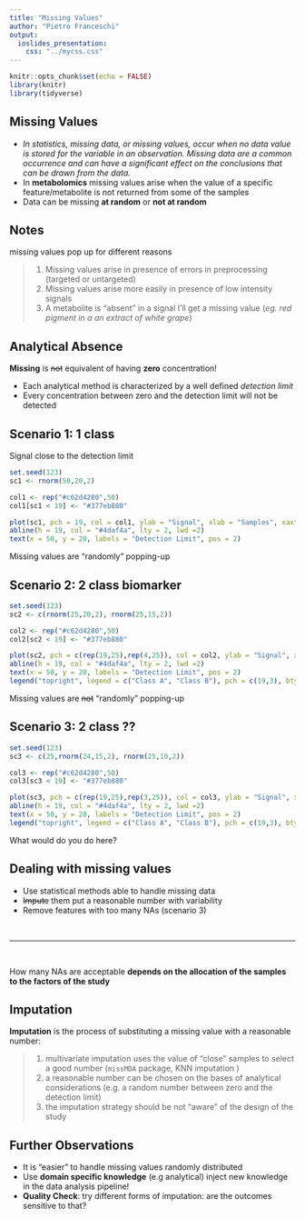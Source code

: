 ```yaml
---
title: "Missing Values"
author: "Pietro Franceschi"
output: 
  ioslides_presentation:
    css: "../mycss.css"
---
```


```r
knitr::opts_chunk$set(echo = FALSE)
library(knitr)
library(tidyverse)
```





## Missing Values

- _In statistics, missing data, or missing values, occur when no data value is stored for the variable in an observation. Missing data are a common occurrence and can have a significant effect on the conclusions that can be drawn from the data._
- In **metabolomics** missing values arise when the value of a specific feature/metabolite is not returned from some of the samples
- Data can be missing **at random** or **not at random**


## Notes

missing values pop up for different reasons

>1. Missing values arise in presence of errors in preprocessing (targeted or untargeted)
>2. Missing values arise more easily in presence of low intensity signals
>3. A metabolite is "absent" in a signal I'll get a missing value (_eg. red pigment in a an extract of white grape_)


## Analytical Absence

**Missing** is ~~not~~ equivalent of having **zero** concentration!

- Each analytical method is characterized by a well defined *detection limit*
- Every concentration between zero and the detection limit will not be detected

## Scenario 1: 1 class

Signal close to the detection limit

```r
set.seed(123)
sc1 <- rnorm(50,20,2)

col1 <- rep("#c62d4280",50)
col1[sc1 < 19] <- "#377eb880"

plot(sc1, pch = 19, col = col1, ylab = "Signal", xlab = "Samples", xaxt = "n", ylim = c(10,30))
abline(h = 19, col = "#4daf4a", lty = 2, lwd =2)
text(x = 50, y = 20, labels = "Detection Limit", pos = 2)

```

Missing values are "randomly" popping-up


## Scenario 2: 2 class biomarker

```r
set.seed(123)
sc2 <- c(rnorm(25,20,2), rnorm(25,15,2))

col2 <- rep("#c62d4280",50)
col2[sc2 < 19] <- "#377eb880"

plot(sc2, pch = c(rep(19,25),rep(4,25)), col = col2, ylab = "Signal", xlab = "Samples", xaxt = "n", ylim = c(10,30))
abline(h = 19, col = "#4daf4a", lty = 2, lwd =2)
text(x = 50, y = 20, labels = "Detection Limit", pos = 2)
legend("topright", legend = c("Class A", "Class B"), pch = c(19,3), bty = "n")

```

Missing values are ~~not~~ "randomly" popping-up


## Scenario 3: 2 class ??

```r
set.seed(123)
sc3 <- c(25,rnorm(24,15,2), rnorm(25,10,2))

col3 <- rep("#c62d4280",50)
col3[sc3 < 19] <- "#377eb880"

plot(sc3, pch = c(rep(19,25),rep(3,25)), col = col3, ylab = "Signal", xlab = "Samples",  xaxt = "n", ylim = c(7,30))
abline(h = 19, col = "#4daf4a", lty = 2, lwd =2)
text(x = 50, y = 20, labels = "Detection Limit", pos = 2)
legend("topright", legend = c("Class A", "Class B"), pch = c(19,3), bty = "n")

```

What would do you do here?

## Dealing with missing values

- Use statistical methods able to handle missing data
- ~~Impute~~ them put a reasonable number with variability
- Remove features with too many NAs (scenario 3)

<br>
<hr>
<br>

How many NAs are acceptable **depends on the allocation of the samples to the factors of the study** 


## Imputation

**Imputation** is the process of substituting a missing value with a reasonable number:

> 1. multivariate imputation uses the value of "close" samples to select a good number (`missMDA` package, KNN imputation )
> 2. a reasonable number can be chosen on the bases of analytical considerations (e.g. a random number between zero and the detection limit)
> 3. the imputation strategy should be not "aware" of the design of the study

## Further Observations

* It is "easier" to handle missing values randomly distributed
* Use **domain specific knowledge** (e.g analytical) inject new knowledge in the data analysis pipeline!
* **Quality Check**: try different forms of imputation: are the outcomes sensitive to that?





